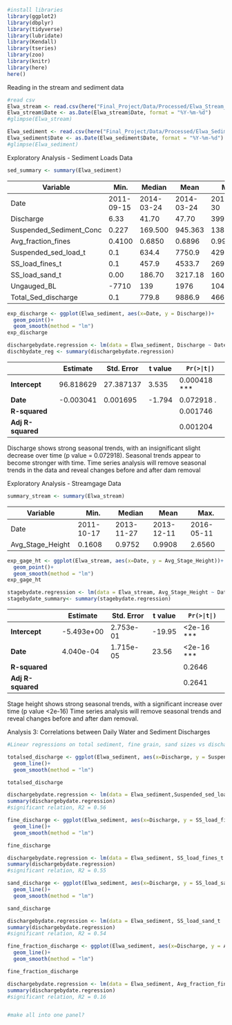 

```r
#install libraries
library(ggplot2)
library(dbplyr)
library(tidyverse)
library(lubridate)
library(Kendall)
library(tseries)
library(zoo)
library(knitr)
library(here)
here()

```

Reading in the stream and sediment data

```r
#read csv
Elwa_stream <- read.csv(here("Final_Project/Data/Processed/Elwa_Stream_Wrangled.csv"))
Elwa_stream$Date <- as.Date(Elwa_stream$Date, format = "%Y-%m-%d")
#glimpse(Elwa_stream)

Elwa_sediment <- read.csv(here("Final_Project/Data/Processed/Elwa_Sediment_Wrangled.csv"))
Elwa_sediment$Date <- as.Date(Elwa_sediment$Date, format = "%Y-%m-%d")
#glimpse(Elwa_sediment)

```

Exploratory Analysis - Sediment Loads Data
```r
sed_summary <- summary(Elwa_sediment)

```

| Variable                  | Min.      | Median   | Mean     | Max.       |
|---------------------------|-----------|----------|----------|------------|
| Date                      | 2011-09-15 | 2014-03-24 | 2014-03-24 | 2016-09-30 |
| Discharge                 | 6.33      | 41.70    | 47.70    | 399.50     |
| Suspended_Sediment_Conc   | 0.227     | 169.500  | 945.363  | 13819.790  |
| Avg_fraction_fines        | 0.4100    | 0.6850   | 0.6896   | 0.9940     |
| Suspended_sed_load_t      | 0.1       | 634.4    | 7750.9   | 429806.7   |
| SS_load_fines_t           | 0.1       | 457.9    | 4533.7   | 269484.4   |
| SS_load_sand_t            | 0.00      | 186.70   | 3217.18  | 160322.30  |
| Ungauged_BL               | -7710     | 139      | 1976     | 104444     |
| Total_Sed_discharge       | 0.1       | 779.8    | 9886.9   | 466989.1   |

```r
exp_discharge <- ggplot(Elwa_sediment, aes(x=Date, y = Discharge))+
  geom_point()+
  geom_smooth(method = "lm")
exp_discharge

dischargebydate.regression <- lm(data = Elwa_sediment, Discharge ~ Date)
dischbydate_reg <- summary(dischargebydate.regression)

```
|               | Estimate   | Std. Error | t value | `Pr(>|t|)`    |
|---------------|------------|------------|---------|-------------|
| **Intercept** | 96.818629  | 27.387137  | 3.535   | 0.000418 *** |
| **Date**      | -0.003041  | 0.001695   | -1.794  | 0.072918 .   |
| **R-squared** |            |            |         | 0.001746     |
| **Adj R-squared** |        |            |         | 0.001204     |

Discharge shows strong seasonal trends, with an insignificant slight decrease over time (p value = 0.072918). Seasonal trends appear to become stronger with time. Time series analysis will remove seasonal trends in the data and reveal changes before and after dam removal

Exploratory Analysis - Streamgage Data
```r
summary_stream <- summary(Elwa_stream)

```
| Variable          | Min.       | Median     | Mean       | Max.       |
|--------------------|------------|------------|------------|------------|
| Date              | 2011-10-17 | 2013-11-27 | 2013-12-11 | 2016-05-11 |
| Avg_Stage_Height  | 0.1608     | 0.9752     | 0.9908     | 2.6560     |

```r
exp_gage_ht <- ggplot(Elwa_stream, aes(x=Date, y = Avg_Stage_Height))+
  geom_point()+
  geom_smooth(method = "lm")
exp_gage_ht

stagebydate.regression <- lm(data = Elwa_stream, Avg_Stage_Height ~ Date)
stagebydate_summary<- summary(stagebydate.regression)
```

|               | Estimate   | Std. Error | t value | `Pr(>|t|)`    |
|---------------|------------|------------|---------|---------------|
| **Intercept** | -5.493e+00 | 2.753e-01  | -19.95  | <2e-16 ***    |
| **Date**      | 4.040e-04  | 1.715e-05  | 23.56   | <2e-16 ***    |
| **R-squared** |            |            |         | 0.2646        |
| **Adj R-squared** |        |            |         | 0.2641        |

Stage height shows strong seasonal trends, with a significant increase over time (p value <2e-16)
Time series analysis will remove seasonal trends and reveal changes before and after dam removal. 


Analysis 3: Correlations between Daily Water and Sediment Discharges

```r
#Linear regressions on total sediment, fine grain, sand sizes vs discharge

totalsed_discharge <- ggplot(Elwa_sediment, aes(x=Discharge, y = Suspended_sed_load_t))+
  geom_line()+
  geom_smooth(method = "lm")

totalsed_discharge

dischargebydate.regression <- lm(data = Elwa_sediment,Suspended_sed_load_t  ~ Discharge)
summary(dischargebydate.regression)
#significant relation, R2 = 0.56

fine_discharge <- ggplot(Elwa_sediment, aes(x=Discharge, y = SS_load_fines_t))+
  geom_line()+
  geom_smooth(method = "lm")

fine_discharge

dischargebydate.regression <- lm(data = Elwa_sediment, SS_load_fines_t  ~ Discharge)
summary(dischargebydate.regression)
#significant relation, R2 = 0.55

sand_discharge <- ggplot(Elwa_sediment, aes(x=Discharge, y = SS_load_sand_t))+
  geom_line()+
  geom_smooth(method = "lm")

sand_discharge

dischargebydate.regression <- lm(data = Elwa_sediment, SS_load_sand_t  ~ Discharge)
summary(dischargebydate.regression)
#significant relation, R2 = 0.54

fine_fraction_discharge <- ggplot(Elwa_sediment, aes(x=Discharge, y = Avg_fraction_fines))+
  geom_line()+
  geom_smooth(method = "lm")

fine_fraction_discharge

dischargebydate.regression <- lm(data = Elwa_sediment, Avg_fraction_fines  ~ Discharge)
summary(dischargebydate.regression)
#significant relation, R2 = 0.16


#make all into one panel?
```

